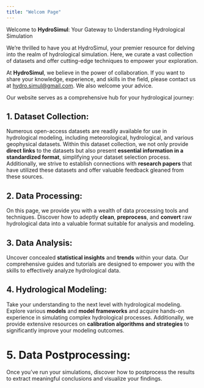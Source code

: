 ```yaml
---
title: "Welcom Page"
---
```


Welcome to **HydroSimul**: Your Gateway to Understanding Hydrological Simulation

We're thrilled to have you at HydroSimul, your premier resource for delving into the realm of hydrological simulation. Here, we curate a vast collection of datasets and offer cutting-edge techniques to empower your exploration.

At **HydroSimul**, we believe in the power of collaboration. If you want to share your knowledge, experience, and skills in the field, please contact us at [hydro.simul\@gmail.com](mailto:hydro.simul@gmail.com). We also welcome your advice.

Our website serves as a comprehensive hub for your hydrological journey:

## 1. Dataset Collection:

Numerous open-access datasets are readily available for use in hydrological modeling, including meteorological, hydrological, and various geophysical datasets. Within this dataset collection, we not only provide **direct links** to the datasets but also present **essential information in a standardized format**, simplifying your dataset selection process. Additionally, we strive to establish connections with **research papers** that have utilized these datasets and offer valuable feedback gleaned from these sources.

## 2. Data Processing:

On this page, we provide you with a wealth of data processing tools and techniques. Discover how to adeptly **clean**, **preprocess**, and **convert** raw hydrological data into a valuable format suitable for analysis and modeling.

## 3. Data Analysis:

Uncover concealed **statistical insights** and **trends** within your data. Our comprehensive guides and tutorials are designed to empower you with the skills to effectively analyze hydrological data.

## 4. Hydrological Modeling:

Take your understanding to the next level with hydrological modeling. Explore various **models** and **model frameworks** and acquire hands-on experience in simulating complex hydrological processes. Additionally, we provide extensive resources on **calibration algorithms and strategies** to significantly improve your modeling outcomes.

# 5. Data Postprocessing:

Once you've run your simulations, discover how to postprocess the results to extract meaningful conclusions and visualize your findings.
